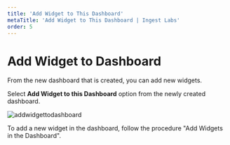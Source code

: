 ---
title: 'Add Widget to This Dashboard'
metaTitle: 'Add Widget to This Dashboard | Ingest Labs'
order: 5
---

# Add Widget to Dashboard

From the new dashboard that is created, you can add new widgets.

Select **Add Widget to this Dashboard** option from the newly created dashboard.

![addwidgettodashboard](/images/dashboardimages/addwidgetstodashboard.png)

To add a new widget in the dashboard, follow the procedure "Add Widgets in the Dashboard".
